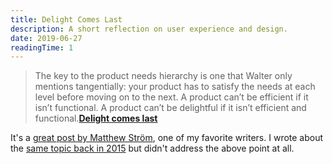 ```yaml
---
title: Delight Comes Last
description: A short reflection on user experience and design.
date: 2019-06-27
readingTime: 1
---
```


>The key to the product needs hierarchy is one that Walter only mentions tangentially: your product has to satisfy the needs at each level before moving on to the next. A product can’t be efficient if it isn’t functional. A product can’t be delightful if it isn’t efficient and functional.**<a href="https://matthewstrom.com/writing/delight-comes-last/">Delight comes last</a>**

It's a <a href="https://matthewstrom.com/writing/delight-comes-last/">great post by Matthew Ström</a>, one of my favorite writers. I wrote about the <a href="/great-ux/">same topic back in 2015</a> but didn't address the above point at all.